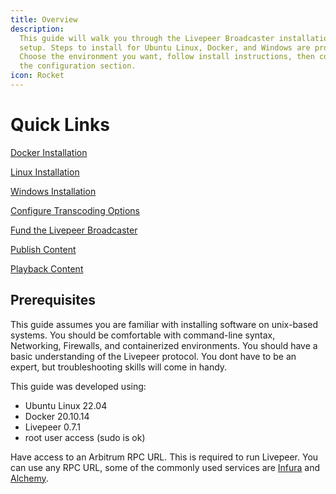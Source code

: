```yaml
---
title: Overview
description:
  This guide will walk you through the Livepeer Broadcaster installation and
  setup. Steps to install for Ubuntu Linux, Docker, and Windows are provided.
  Choose the environment you want, follow install instructions, then continue to
  the configuration section.
icon: Rocket
---
```


# Quick Links

[Docker Installation](/broadcasters/guides/docker-install)

[Linux Installation](/broadcasters/guides/linux-install)

[Windows Installation](/broadcasters/guides/windows-install)

[Configure Transcoding Options](/broadcasters/guides/transcoding-options)

[Fund the Livepeer Broadcaster](/broadcasters/guides/fund-broadcaster)

[Publish Content](/broadcasters/guides/publish-content)

[Playback Content](/broadcasters/guides/playback-content)

## Prerequisites

This guide assumes you are familiar with installing software on unix-based
systems. You should be comfortable with command-line syntax, Networking,
Firewalls, and containerized environments. You should have a basic understanding
of the Livepeer protocol. You dont have to be an expert, but troubleshooting
skills will come in handy.

This guide was developed using:

- Ubuntu Linux 22.04
- Docker 20.10.14
- Livepeer 0.7.1
- root user access (sudo is ok)

Have access to an Arbitrum RPC URL. This is required to run Livepeer. You can
use any RPC URL, some of the commonly used services are
[Infura](https://www.infura.io/) and [Alchemy](https://www.alchemy.com/).

